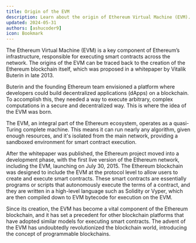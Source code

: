 ```yaml
---
title: Origin of the EVM
description: Learn about the origin of Ethereum Virtual Machine (EVM).
updated: 2024-05-31
authors: [ashucoder9]
icon: Bookmark
---
```


The Ethereum Virtual Machine (EVM) is a key component of Ethereum’s infrastructure, responsible for executing smart contracts across the network. The origins of the EVM can be traced back to the creation of the Ethereum blockchain itself, which was proposed in a whitepaper by Vitalik Buterin in late 2013.

Buterin and the founding Ethereum team envisioned a platform where developers could build decentralized applications (dApps) on a blockchain. To accomplish this, they needed a way to execute arbitrary, complex computations in a secure and decentralized way. This is where the idea of the EVM was born.

The EVM, an integral part of the Ethereum ecosystem, operates as a quasi-Turing complete machine. This means it can run nearly any algorithm, given enough resources, and it's isolated from the main network, providing a sandboxed environment for smart contract execution.

After the whitepaper was published, the Ethereum project moved into a development phase, with the first live version of the Ethereum network, including the EVM, launching on July 30, 2015. The Ethereum blockchain was designed to include the EVM at the protocol level to allow users to create and execute smart contracts. These smart contracts are essentially programs or scripts that autonomously execute the terms of a contract, and they are written in a high-level language such as Solidity or Vyper, which are then compiled down to EVM bytecode for execution on the EVM.

Since its creation, the EVM has become a vital component of the Ethereum blockchain, and it has set a precedent for other blockchain platforms that have adopted similar models for executing smart contracts. The advent of the EVM has undoubtedly revolutionized the blockchain world, introducing the concept of programmable blockchains.